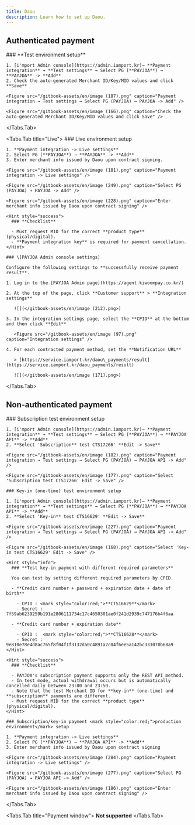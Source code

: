 ```yaml
---
title: Daou
description: Learn how to set up Daou.
---
```



## Authenticated payment

<Tabs>
  <Tabs.Tab title="Test">
    ### **Test environment setup**

    1. [i'mport Admin console](https://admin.iamport.kr)→ **Payment integration** → **Test settings** → Select PG (**PAYJOA**) → **PAYJOA** -> **Add**
    2. Check the auto-generated Merchant ID/Key/MID values and click **Save**

    <Figure src="/gitbook-assets/en/image (187).png" caption="Payment integration → Test settings → Select PG (PAYJOA) → PAYJOA -> Add" />

    <Figure src="/gitbook-assets/en/image (166).png" caption="Check the auto-generated Merchant ID/Key/MID values and click Save" />
  </Tabs.Tab>

  <Tabs.Tab title="Live">
    ### Live environment setup

    1. **Payment integration -> Live settings**
    2. Select PG (**PAYJOA**) → **PAYJOA** -> **Add**
    3. Enter merchant info issued by Daou upon contract signing.

    <Figure src="/gitbook-assets/en/image (181).png" caption="Payment integration -> Live settings" />

    <Figure src="/gitbook-assets/en/image (249).png" caption="Select PG (PAYJOA) → PAYJOA -> Add" />

    <Figure src="/gitbook-assets/en/image (228).png" caption="Enter merchant info issued by Daou upon contract signing" />

    <Hint style="success">
      ### **Checklist**

      - Must request MID for the correct **product type** (physical/digital).
      - **Payment integration key** is required for payment cancellation.
    </Hint>

    ### \[PAYJOA Admin console settings]

    Configure the following settings to **successfully receive payment result**.

    1. Log in to the [PAYJOA Admin page](https://agent.kiwoompay.co.kr/)

    2. At the top of the page, click **Customer support** > **Integration settings**

       ![](</gitbook-assets/en/image (212).png>)

    3. In the integration settings page, select the **CPID** at the bottom and then click **Edit**

       <Figure src="/gitbook-assets/en/image (97).png" caption="Integration settings" />

    4. For each contracted payment method, set the **Notification URL**

       > [https://service.iamport.kr/daou\_payments/result](https://service.iamport.kr/daou_payments/result)

       ![](</gitbook-assets/en/image (171).png>)
  </Tabs.Tab>
</Tabs>

## Non-authenticated payment

<Tabs>
  <Tabs.Tab title="API">
    ### Subscription test environment setup

    1. [i'mport Admin console](https://admin.iamport.kr)→ **Payment integration** → **Test settings** → Select PG (**PAYJOA**) → **PAYJOA API** -> **Add**
    2. **Select 'Subscription** test CTS17266' **Edit -> Save**

    <Figure src="/gitbook-assets/en/image (182).png" caption="Payment integration → Test settings → Select PG (PAYJOA) → PAYJOA API -> Add" />

    <Figure src="/gitbook-assets/en/image (177).png" caption="Select 'Subscription test CTS17266' Edit -> Save" />

    ### Key-in (one-time) test environment setup

    1. [i'mport Admin console](https://admin.iamport.kr)→ **Payment integration** → **Test settings** → Select PG (**PAYJOA**) → **PAYJOA API** -> **Add**
    2. **Select 'Key-in** test CTS16629' **Edit -> Save**

    <Figure src="/gitbook-assets/en/image (227).png" caption="Payment integration → Test settings → Select PG (PAYJOA) → PAYJOA API -> Add" />

    <Figure src="/gitbook-assets/en/image (168).png" caption="Select 'Key-in test CTS16629' Edit -> Save" />

    <Hint style="info">
      ### **Test key-in payment with different required parameters**

      You can test by setting different required parameters by CPID.

      - **Credit card number + password + expiration date + date of birth**

        - CPID : <mark style="color:red;">**CTS16629**</mark>
        - Secret : 7f59ab6239259b191e2806111734c17c4650301ae0f241d2939c747176b4f6aa

      - **Credit card number + expiration date**

        - CPID :  <mark style="color:red;">**CTS16628**</mark>
        - Secret : 9e810e78e4d8ac765f8f04f1f3132da0c4891a2c04f6ee5a142bc333070b68a9
    </Hint>

    <Hint style="success">
      ### **Checklist**

      - PAYJOA's subscription payment supports only the REST API method.
      - In test mode, actual withdrawal occurs but is automatically cancelled daily between 23:00 and 23:50.
      - Note that the test Merchant ID for **key-in** (one-time) and **subscription** payments are different.
      - Must request MID for the correct **product type** (physical/digital).
    </Hint>

    ### Subscription/key-in payment <mark style="color:red;">production environment</mark> setup

    1. **Payment integration -> Live settings**
    2. Select PG (**PAYJOA**) → **PAYJOA API** -> **Add**
    3. Enter merchant info issued by Daou upon contract signing

    <Figure src="/gitbook-assets/en/image (284).png" caption="Payment integration -> Live settings" />

    <Figure src="/gitbook-assets/en/image (277).png" caption="Select PG (PAYJOA) → PAYJOA API -> Add" />

    <Figure src="/gitbook-assets/en/image (186).png" caption="Enter merchant info issued by Daou upon contract signing" />
  </Tabs.Tab>

  <Tabs.Tab title="Payment window">
    **Not supported**
  </Tabs.Tab>
</Tabs>
